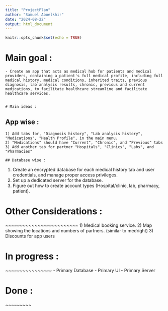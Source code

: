 ```yaml
---
title: "ProjectPlan"
author: "Samuel Aboelkhir"
date: "2024-08-22"
output: html_document
---
```


```r
knitr::opts_chunk$set(echo = TRUE)
```

# Main goal :
~~~~~~~~~~~~~
- Create an app that acts as medical hub for patients and medical providers, containing a patient's full medical profile, including full medical history, medical conditions, inherited traits, previous diagnosis, lab analysis results, chronic, previous and current medications, to facilitate healthcare streamline and facilitate healthcare services.


# Main ideas :
~~~~~~~~~~~~~~~

## App wise :
~~~~~~~~~~~~~~
1) Add tabs for, "Diagnosis history", "Lab analysis history", "Medications", "Health Profile", in the main menu.
2) "Medications" should have "Current", "Chronic", and "Previous" tabs
3) Add another tab for partner "Hospitals", "Clinics", "Labs", and "Pharmacies"

## Database wise :
~~~~~~~~~~~~~~~~~~
1) Create an encrypted database for each medical history tab and user credentials, and manage proper access privileges.
2) Set up a dedicated server for the database.
3) Figure out how to create account types (Hospital/clinic, lab, pharmacy, patient).

# Other Considerations :
~~~~~~~~~~~~~~~~~~~~~~~~~
1) Medical booking service.
2) Map showing the locations and numbers of partners. (similar to medright)
3) Discounts for app users

# In progress :
~~~~~~~~~~~~~~~~
- Primary Database
- Primary UI
- Primary Server

# Done :
~~~~~~~~~
